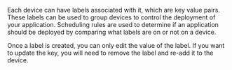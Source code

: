 
<Docs title="Device Labels">

Each device can have labels associated with it, which are key value pairs. These labels can be used to group devices to control the deployment of your application. Scheduling rules are used to determine if an application should be deployed by comparing what labels are on or not on a device.

Once a label is created, you can only edit the value of the label. If you want to update the key, you will need to remove the label and re-add it to the device.

</Docs>

